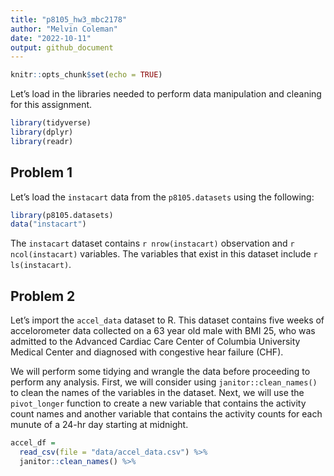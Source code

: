```yaml
---
title: "p8105_hw3_mbc2178"
author: "Melvin Coleman"
date: "2022-10-11"
output: github_document
---
```


```r
knitr::opts_chunk$set(echo = TRUE)
```

Let's load in the libraries needed to perform data manipulation and cleaning for this assignment.
```r
library(tidyverse)
library(dplyr)
library(readr)
```

## Problem 1 

Let's load the `instacart` data from the `p8105.datasets` using the following:
```r
library(p8105.datasets)
data("instacart") 
```

The `instacart` dataset contains `r nrow(instacart)` observation 
and `r ncol(instacart)` variables. The variables that exist in this dataset include 
`r ls(instacart)`. 


## Problem 2 

Let's import the `accel_data` dataset to R. This dataset contains five weeks of 
accelorometer data collected on a 63 year old male with BMI 25, who was admitted 
to the Advanced Cardiac Care Center of Columbia University Medical Center and diagnosed 
with congestive hear failure (CHF).

We will perform some tidying and wrangle the data before proceeding to perform 
any analysis. First, we will consider using `janitor::clean_names()` to clean 
the names of the variables in the dataset. Next, we will use the `pivot_longer`
function to create a new variable that contains the activity count names and 
another variable that contains the activity counts for each munute of a 24-hr 
day starting at midnight.

```r
accel_df =
  read_csv(file = "data/accel_data.csv") %>% 
  janitor::clean_names() %>% 
```



